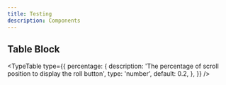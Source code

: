 ---
title: Testing
description: Components
---

## Table Block

 
<TypeTable
  type={{
    percentage: {
      description:
        'The percentage of scroll position to display the roll button',
      type: 'number',
      default: 0.2,
    },
  }}
/>
